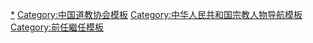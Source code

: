 {{Navbox
|name = 中国道教协会会长
|title = [[中国道教协会]]会长

|list1 = [[岳崇岱]]（1957）{{to}}[[陈撄宁]]（1961）{{to}}[[黎遇航]]（1980）{{to}}[[傅圆天]]（1992）{{to}}[[闵智亭]]（1998）{{to}}[[任法融]]（2005）{{to}}[[李光富]]（2015）

}}<noinclude>
{{collapsible option}}
[[Category:中国道教协会会长|*]]
[[Category:中国道教协会模板]]
[[Category:中华人民共和国宗教人物导航模板]]
[[Category:前任繼任模板]]
</noinclude>